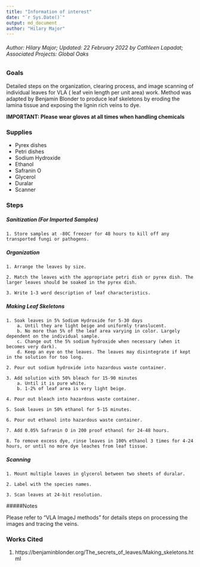 ---
title: "Information of interest"
date: "`r Sys.Date()`"
output: md_document
author: "Hilary Major"
---

###### Author: Hilary Major; Updated: 22 February 2022 by Cathleen Lapadat; Associated Projects: Global Oaks

### Goals

Detailed steps on the organization, clearing process, and image scanning of individual leaves for VLA ( leaf vein length per unit area) work. Method was adapted by Benjamin Blonder to produce leaf skeletons by eroding the lamina tissue and exposing the lignin rich veins to dye.

**IMPORTANT: Please wear gloves at all times when handling chemicals**

### Supplies

* Pyrex dishes
* Petri dishes
* Sodium Hydroxide
* Ethanol
* Safranin O
* Glycerol
* Duralar
* Scanner

### Steps

##### Sanitization (For Imported Samples)
```
1. Store samples at -80C freezer for 48 hours to kill off any transported fungi or pathogens.
```

##### Organization
```
1. Arrange the leaves by size.

2. Match the leaves with the appropriate petri dish or pyrex dish. The larger leaves should be soaked in the pyrex dish.

3. Write 1-3 word description of leaf characteristics.
```

##### Making Leaf Skeletons
```
1. Soak leaves in 5% Sodium Hydroxide for 5-30 days 
    a. Until they are light beige and uniformly translucent. 
    b. No more than 5% of the leaf area varying in color. Largely dependent on the individual sample.
    c. Change out the 5% sodium hydroxide when necessary (when it becomes very dark).
    d. Keep an eye on the leaves. The leaves may disintegrate if kept in the solution for too long.
  
2. Pour out sodium hydroxide into hazardous waste container.

3. Add solution with 50% bleach for 15-90 minutes
    a. Until it is pure white. 
    b. 1-2% of leaf area is very light beige.
    
4. Pour out bleach into hazardous waste container.

5. Soak leaves in 50% ethanol for 5-15 minutes.

6. Pour out ethanol into hazardous waste container.

7. Add 0.05% Safranin O in 200 proof ethanol for 24-48 hours.

8. To remove excess dye, rinse leaves in 100% ethanol 3 times for 4-24 hours, or until no more dye leaches from leaf tissue.
```

##### Scanning
```
1. Mount multiple leaves in glycerol between two sheets of duralar.

2. Label with the species names.

3. Scan leaves at 24-bit resolution.
```
#####Notes  

Please refer to "VLA ImageJ methods" for details steps on processing the images and tracing the veins.  


### Works Cited   

1.	https://benjaminblonder.org/The_secrets_of_leaves/Making_skeletons.html